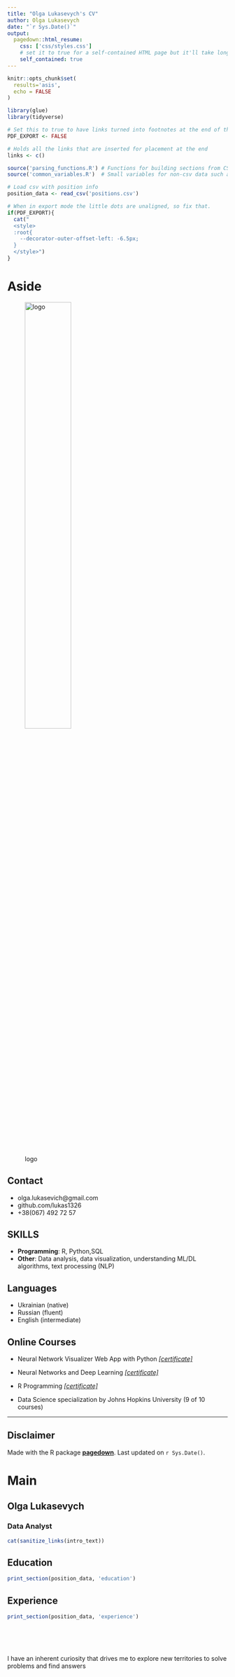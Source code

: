 ```yaml
---
title: "Olga Lukasevych's CV"
author: Olga Lukasevych
date: "`r Sys.Date()`"
output:
  pagedown::html_resume:
    css: ['css/styles.css']
    # set it to true for a self-contained HTML page but it'll take longer to render
    self_contained: true
---
```

<!--- start of code for font awesome--->

<link rel="stylesheet" href="https://cdnjs.cloudflare.com/ajax/libs/font-awesome/5.11.2/css/all.css" integrity="sha256-46qynGAkLSFpVbEBog43gvNhfrOj+BmwXdxFgVK/Kvc=" crossorigin="anonymous" />
<!--- end of code for font awesome--->

```r
knitr::opts_chunk$set(
  results='asis', 
  echo = FALSE
)

library(glue)
library(tidyverse)

# Set this to true to have links turned into footnotes at the end of the document
PDF_EXPORT <- FALSE

# Holds all the links that are inserted for placement at the end
links <- c()

source('parsing_functions.R') # Functions for building sections from CSV data
source('common_variables.R')  # Small variables for non-csv data such as intro text

# Load csv with position info
position_data <- read_csv('positions.csv')
```


```r
# When in export mode the little dots are unaligned, so fix that. 
if(PDF_EXPORT){
  cat("
  <style>
  :root{
    --decorator-outer-offset-left: -6.5px;
  }
  </style>")
}
```
Aside
================================================================================
![logo](img/my_photo2222.JPG){width=50%}


## Contact

- <i class="fa fa-envelope"></i> olga.lukasevich@gmail.com
- <i class="fa fa-github"></i> github.com/lukas1326
- <i class="fa fa-phone"></i> +38(067) 492 72 57

## SKILLS

- <i class="fa fa-laptop"></i> **Programming**: R, Python,SQL
- <i class="fa fa-lightbulb-o"></i> **Other**: Data analysis, data visualization, understanding ML/DL algorithms, text processing (NLP)


## Languages

- Ukrainian (native)
- Russian (fluent)
- English (intermediate)

## Online Courses {#courses}
- Neural Network Visualizer Web App with Python [*[certificate]*](
https://www.coursera.org/account/accomplishments/certificate/9Q9P7XHL8SZF)

- Neural Networks and Deep Learning [*[certificate]*](https://www.coursera.org/account/accomplishments/certificate/M8DX8B53JX9E)
- R Programming [*[certificate]*](https://www.coursera.org/account/accomplishments/certificate/EJ2TD65TBM7C)

- Data Science specialization by Johns Hopkins University (9 of 10 courses)


--------------------------------------------------------------------------------

Disclaimer {#disclaimer}
--------------------------------------------------------------------------------


Made with the R package [**pagedown**](https://github.com/rstudio/pagedown).
Last updated on `r Sys.Date()`.




Main
================================================================================

Olga Lukasevych {#title}
--------------------------------------------------------------------------------
<h3>Data Analyst</h3>

```r
cat(sanitize_links(intro_text))
```



Education {data-icon=graduation-cap data-concise=true}
--------------------------------------------------------------------------------

```r
print_section(position_data, 'education')
```



Experience {data-icon=suitcase}
--------------------------------------------------------------------------------

```r
print_section(position_data, 'experience')
```

::: aside
<br>
<br>
<br>

I have an inherent curiosity that drives me to explore new territories to solve problems and find answers

<br>
<br>
<br>
<br>
<br>
<br>

I am able to convey the correct message and insights to both technical and non-technical audiences

<br>
<br>
<br>
<br>
<br>
<br>
I am flexible, proactive and possess a strong sense of personal responsibility for the achievement of goals

:::
<br>
<br>
<br>

Projects {data-icon=suitcase}
--------------------------------------------------------------------------------

```r
print_section(position_data, 'projects')
```

Teaching Experience {data-icon=chalkboard-teacher,data-concise=true}
--------------------------------------------------------------------------------
```r
print_section(position_data, 'teaching')
```


```r
if(PDF_EXPORT){
  cat("
  
Links {data-icon=link}
--------------------------------------------------------------------------------

<br>


")
  
  walk2(links, 1:length(links), function(link, index){
    print(glue('{index}. {link}'))
  })
}
```



